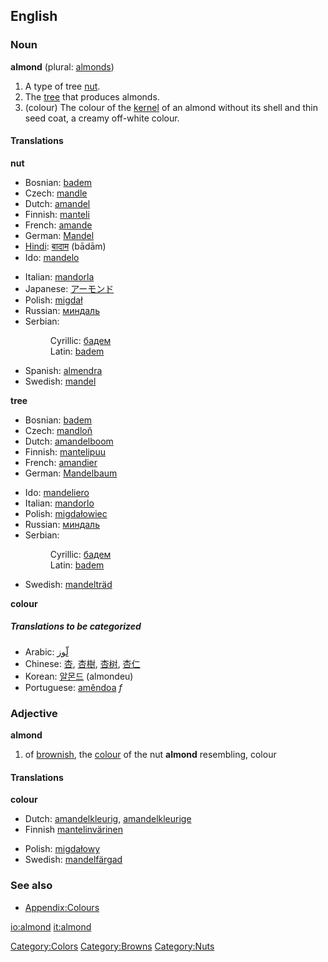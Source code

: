 ==English==

===Noun===
'''almond''' (plural: [[almonds]])

#<!--DefA-->A type of tree [[nut]].
#<!--DefB-->The [[tree]] that produces almonds.
#<!--DefC-->(colour) The colour of the [[kernel]] of an almond without its shell and thin seed coat, a creamy off-white colour.

<!-- Maybe somebody would like to add a colour patch? There is one that I have moved to talk, but the colour is completely wrong-->

====Translations====
<!--DefA-->'''nut'''
{{top}}
*Bosnian: [[badem#Bosnian|badem]] {{m}}
*Czech: [[mandle]] {{f}}
*Dutch: [[amandel]] {{f}}
*Finnish: [[manteli]]
*French: [[amande]] {{f}}
*German: [[Mandel]] {{f}}
*[[Hindi]]: [[बादाम]] (bādām)
*Ido: [[mandelo]]
{{mid}}
*Italian: [[mandorla]] {{f}}
*Japanese: [[アーモンド]]
*Polish: [[migdał]] {{m}}
*Russian: [[миндаль]] {{m}}
*Serbian:
*:Cyrillic: [[бадем#Serbian|бадем]] {{m}}
*:Latin: [[badem#Serbian|badem]] {{m}}
*Spanish: [[almendra]] {{f}}
*Swedish: [[mandel]] {{c}}
{{bottom}}

<!--DefB-->'''tree'''
{{top}}
*Bosnian: [[badem#Bosnian|badem]] {{m}}
*Czech: [[mandloň]] {{f}}
*Dutch: [[amandelboom]] {{m}}
*Finnish: [[mantelipuu]]
*French: [[amandier]] {{m}}
*German: [[Mandelbaum]] {{m}}
{{mid}}
*Ido: [[mandeliero]]
*Italian: [[mandorlo]] {{m}}
*Polish: [[migdałowiec]] {{m}}
*Russian: [[миндаль]] {{m}}
*Serbian:
*:Cyrillic: [[бадем#Serbian|бадем]] {{m}}
*:Latin: [[badem#Serbian|badem]] {{m}}
*Swedish: [[mandelträd]] {{n}}
{{bottom}}

<!--DefC-->'''colour'''
{{top}}
{{mid}}
{{bottom}}

=====Translations to be categorized=====
{{checktrans}}
<!--Remove this section once all of the translations below have been moved into the tables above.-->
*Arabic: [[لّوز]]
*Chinese: [[杏]], [[杏樹]], [[杏树]], [[杏仁]]
*Korean: [[알몬드]] (almondeu)
*Portuguese: [[amêndoa]] ''f''

===Adjective===
'''almond'''

#<!--DefD-->of [[brownish]], the [[colour]] of the nut '''almond''' resembling, colour

====Translations====
<!--DefD-->'''colour'''
{{top}}
*Dutch: [[amandelkleurig]], [[amandelkleurige]]
*Finnish [[mantelinvärinen]]
{{mid}}
*Polish: [[migdałowy]]
*Swedish: [[mandelfärgad]]
{{bottom}}

===See also===
*[[Wiktionary_Appendix:Colours|Appendix:Colours]]

[[Category:Colors]]
[[Category:Browns]]
[[Category:Nuts]]

[[io:almond]]
[[it:almond]]